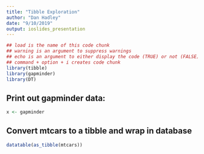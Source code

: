 ```yaml
---
title: "Tibble Exploration"
author: "Dan Hadley"
date: "9/10/2019"
output: ioslides_presentation
---
```

<!-- slides are broken up by header by markdown -->
```r
## load is the name of this code chunk
## warning is an argument to suppress warnings
## echo is an argument to either display the code (TRUE) or not (FALSE) in the document
## command + option + i creates code chunk
library(tibble)
library(gapminder)
library(DT)
```

## Print out gapminder data:

```r
x <- gapminder
```

<!--This is a comment-->

## Convert mtcars to a tibble and wrap in database
```r
datatable(as_tibble(mtcars))
```

